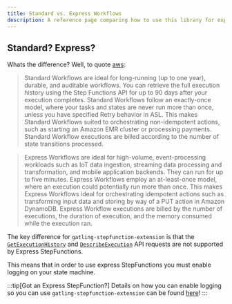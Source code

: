 ```yaml
---
title: Standard vs. Express Workflows
description: A reference page comparing how to use this library for express and standards stepfunctions
---
```

## Standard? Express? 
Whats the difference? Well, to quote [aws](https://docs.aws.amazon.com/step-functions/latest/dg/concepts-standard-vs-express.html):
> Standard Workflows are ideal for long-running (up to one year), durable, and auditable workflows. You can retrieve the full execution history using the Step Functions API for up to 90 days after your execution completes. Standard Workflows follow an exactly-once model, where your tasks and states are never run more than once, unless you have specified Retry behavior in ASL. This makes Standard Workflows suited to orchestrating non-idempotent actions, such as starting an Amazon EMR cluster or processing payments. Standard Workflow executions are billed according to the number of state transitions processed.

> Express Workflows are ideal for high-volume, event-processing workloads such as IoT data ingestion, streaming data processing and transformation, and mobile application backends. They can run for up to five minutes. Express Workflows employ an at-least-once model, where an execution could potentially run more than once. This makes Express Workflows ideal for orchestrating idempotent actions such as transforming input data and storing by way of a PUT action in Amazon DynamoDB. Express Workflow executions are billed by the number of executions, the duration of execution, and the memory consumed while the execution ran.


The key difference for `gatling-stepfunction-extension` is that the [`GetExecutionHistory`](https://docs.aws.amazon.com/step-functions/latest/apireference/API_GetExecutionHistory.html) and [`DescribeExecution`](https://docs.aws.amazon.com/step-functions/latest/apireference/API_DescribeExecution.html) API requests are not supported by Express StepFunctions.

This means that in order to use express StepFunctions you must enable logging on your state machine.

:::tip[Got an Express StepFunction?]
  Details on how you can enable logging so you can use `gatling-stepfunction-extension` can be found [here](https://docs.aws.amazon.com/step-functions/latest/dg/cw-logs.html)!
:::
